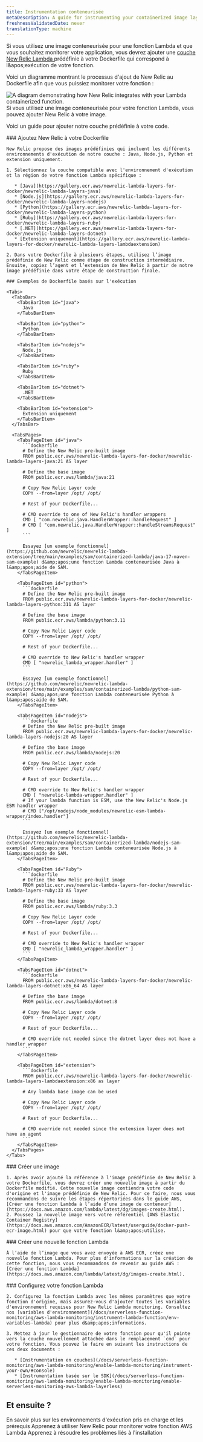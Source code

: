 ```yaml
---
title: Instrumentation conteneurisée
metaDescription: A guide for instrumenting your containerized image layer with New Relic.
freshnessValidatedDate: never
translationType: machine
---
```


Si vous utilisez une image conteneurisée pour une fonction Lambda et que vous souhaitez monitorer votre application, vous devrez ajouter une [couche New Relic Lambda ](https://gallery.ecr.aws/newrelic-lambda-layers-for-docker?page=1)prédéfinie à votre Dockerfile qui correspond à l&amp;apos;exécution de votre fonction.

Voici un diagramme montrant le processus d'ajout de New Relic au Dockerfile afin que vous puissiez monitorer votre fonction :

<img title="containerized images " alt="A diagram demonstrating how New Relic integrates with your Lambda containerized function." src="/images/serverless_diagram_containerized-images-with-lambda.webp" />

<figcaption>
  Si vous utilisez une image conteneurisée pour votre fonction Lambda, vous pouvez ajouter New Relic à votre image.
</figcaption>

Voici un guide pour ajouter notre couche prédéfinie à votre code.

<Steps>
  <Step>
    ### Ajoutez New Relic à votre Dockerfile

    New Relic propose des images prédéfinies qui incluent les différents environnements d'exécution de notre couche : Java, Node.js, Python et extension uniquement.

    1. Sélectionnez la couche compatible avec l'environnement d'exécution et la région de votre fonction Lambda spécifique :

       * [Java](https://gallery.ecr.aws/newrelic-lambda-layers-for-docker/newrelic-lambda-layers-java)
       * [Node.js](https://gallery.ecr.aws/newrelic-lambda-layers-for-docker/newrelic-lambda-layers-nodejs)
       * [Python](https://gallery.ecr.aws/newrelic-lambda-layers-for-docker/newrelic-lambda-layers-python)
       * [Ruby](https://gallery.ecr.aws/newrelic-lambda-layers-for-docker/newrelic-lambda-layers-ruby)
       * [.NET](https://gallery.ecr.aws/newrelic-lambda-layers-for-docker/newrelic-lambda-layers-dotnet)
       * [Extension uniquement](https://gallery.ecr.aws/newrelic-lambda-layers-for-docker/newrelic-lambda-layers-lambdaextension)

    2. Dans votre Dockerfile à plusieurs étapes, utilisez l’image prédéfinie de New Relic comme étape de construction intermédiaire. Ensuite, copiez l’agent et l’extension de New Relic à partir de notre image prédéfinie dans votre étape de construction finale.

    ### Exemples de Dockerfile basés sur l'exécution

    <Tabs>
      <TabsBar>
        <TabsBarItem id="java">
          Java
        </TabsBarItem>

        <TabsBarItem id="python">
          Python
        </TabsBarItem>

        <TabsBarItem id="nodejs">
          Node.js
        </TabsBarItem>

        <TabsBarItem id="ruby">
          Ruby
        </TabsBarItem>

        <TabsBarItem id="dotnet">
          .NET
        </TabsBarItem>

        <TabsBarItem id="extension">
          Extension uniquement
        </TabsBarItem>
      </TabsBar>

      <TabsPages>
        <TabsPageItem id="java">
          ```dockerfile
          # Define the New Relic pre-built image
          FROM public.ecr.aws/newrelic-lambda-layers-for-docker/newrelic-lambda-layers-java:21 AS layer

          # Define the base image
          FROM public.ecr.aws/lambda/java:21

          # Copy New Relic Layer code
          COPY --from=layer /opt/ /opt/

          # Rest of your Dockerfile...

          # CMD override to one of New Relic's handler wrappers
          CMD [ "com.newrelic.java.HandlerWrapper::handleRequest" ]
          # CMD [ "com.newrelic.java.HandlerWrapper::handleStreamsRequest" ]
          ```

          Essayez [un exemple fonctionnel](https://github.com/newrelic/newrelic-lambda-extension/tree/main/examples/sam/containerized-lambda/java-17-maven-sam-example) d&amp;apos;une fonction Lambda conteneurisée Java à l&amp;apos;aide de SAM.
        </TabsPageItem>

        <TabsPageItem id="python">
          ```dockerfile
          # Define the New Relic pre-built image
          FROM public.ecr.aws/newrelic-lambda-layers-for-docker/newrelic-lambda-layers-python:311 AS layer

          # Define the base image
          FROM public.ecr.aws/lambda/python:3.11

          # Copy New Relic Layer code
          COPY --from=layer /opt/ /opt/

          # Rest of your Dockerfile...

          # CMD override to New Relic's handler wrapper
          CMD [ "newrelic_lambda_wrapper.handler" ]
          ```

          Essayez [un exemple fonctionnel](https://github.com/newrelic/newrelic-lambda-extension/tree/main/examples/sam/containerized-lambda/python-sam-example) d&amp;apos;une fonction Lambda conteneurisée Python à l&amp;apos;aide de SAM.
        </TabsPageItem>

        <TabsPageItem id="nodejs">
          ```dockerfile
          # Define the New Relic pre-built image
          FROM public.ecr.aws/newrelic-lambda-layers-for-docker/newrelic-lambda-layers-nodejs:20 AS layer

          # Define the base image
          FROM public.ecr.aws/lambda/nodejs:20

          # Copy New Relic Layer code
          COPY --from=layer /opt/ /opt/

          # Rest of your Dockerfile...

          # CMD override to New Relic's handler wrapper
          CMD [ "newrelic-lambda-wrapper.handler" ]
          # If your lambda function is ESM, use the New Relic's Node.js ESM handler wrapper
          # CMD ["/opt/nodejs/node_modules/newrelic-esm-lambda-wrapper/index.handler"]
          ```

          Essayez [un exemple fonctionnel](https://github.com/newrelic/newrelic-lambda-extension/tree/main/examples/sam/containerized-lambda/nodejs-sam-example) d&amp;apos;une fonction Lambda conteneurisée Node.js à l&amp;apos;aide de SAM.
        </TabsPageItem>

        <TabsPageItem id="Ruby">
          ```dockerfile
          # Define the New Relic pre-built image
          FROM public.ecr.aws/newrelic-lambda-layers-for-docker/newrelic-lambda-layers-ruby:33 AS layer

          # Define the base image
          FROM public.ecr.aws/lambda/ruby:3.3

          # Copy New Relic Layer code
          COPY --from=layer /opt/ /opt/

          # Rest of your Dockerfile...

          # CMD override to New Relic's handler wrapper
          CMD [ "newrelic_lambda_wrapper.handler" ]
          ```
        </TabsPageItem>

        <TabsPageItem id="dotnet">
          ```dockerfile
          FROM public.ecr.aws/newrelic-lambda-layers-for-docker/newrelic-lambda-layers-dotnet:x86_64 AS layer

          # Define the base image
          FROM public.ecr.aws/lambda/dotnet:8

          # Copy New Relic Layer code
          COPY --from=layer /opt/ /opt/

          # Rest of your Dockerfile...

          # CMD override not needed since the dotnet layer does not have a handler wrapper
          ```
        </TabsPageItem>

        <TabsPageItem id="extension">
          ```dockerfile
          FROM public.ecr.aws/newrelic-lambda-layers-for-docker/newrelic-lambda-layers-lambdaextension:x86 as layer

          # Any lambda base image can be used

          # Copy New Relic Layer code
          COPY --from=layer /opt/ /opt/

          # Rest of your Dockerfile...

          # CMD override not needed since the extension layer does not have an agent
          ```
        </TabsPageItem>
      </TabsPages>
    </Tabs>
  </Step>

  <Step>
    ### Créer une image

    1. Après avoir ajouté la référence à l'image prédéfinie de New Relic à votre Dockerfile, vous devrez créer une nouvelle image à partir du Dockerfile modifié. Cette nouvelle image contiendra votre code d'origine et l'image prédéfinie de New Relic. Pour ce faire, nous vous recommandons de suivre les étapes répertoriées dans le guide AWS, [Créer une fonction Lambda à l’aide d’une image de conteneur](https://docs.aws.amazon.com/lambda/latest/dg/images-create.html).
    2. Poussez la nouvelle image vers votre référentiel [AWS Elastic Container Registry](https://docs.aws.amazon.com/AmazonECR/latest/userguide/docker-push-ecr-image.html) pour que votre fonction l&amp;apos;utilise.
  </Step>

  <Step>
    ### Créer une nouvelle fonction Lambda

    À l’aide de l’image que vous avez envoyée à AWS ECR, créez une nouvelle fonction Lambda. Pour plus d'informations sur la création de cette fonction, nous vous recommandons de revenir au guide AWS : [Créer une fonction Lambda](https://docs.aws.amazon.com/lambda/latest/dg/images-create.html).
  </Step>

  <Step>
    ### Configurez votre fonction Lambda

    2. Configurez la fonction Lambda avec les mêmes paramètres que votre fonction d'origine, mais assurez-vous d'ajouter toutes les variables d'environnement requises pour New Relic Lambda monitoring. Consultez nos [variables d'environnement](/docs/serverless-function-monitoring/aws-lambda-monitoring/instrument-lambda-function/env-variables-lambda) pour plus d&amp;apos;informations.

    3. Mettez à jour le gestionnaire de votre fonction pour qu'il pointe vers la couche nouvellement attachée dans le remplacement `cmd` pour votre fonction. Vous pouvez le faire en suivant les instructions de ces deux documents :

       * [Instrumentation en couches](/docs/serverless-function-monitoring/aws-lambda-monitoring/enable-lambda-monitoring/instrument-your-own/#console)
       * [Instrumentation basée sur le SDK](/docs/serverless-function-monitoring/aws-lambda-monitoring/enable-lambda-monitoring/enable-serverless-monitoring-aws-lambda-layerless)
  </Step>
</Steps>

## Et ensuite ?

<DocTiles>
  <DocTile title="Compatibility and requirement" path="/docs/serverless-function-monitoring/aws-lambda-monitoring/instrument-lambda-function/compatibility-requirement-lambda-monitoring">En savoir plus sur les environnements d'exécution pris en charge et les prérequis</DocTile> <DocTile title="Data and UI" path="/docs/serverless-function-monitoring/aws-lambda-monitoring/ui-data/understand-lambda-monitoring-ui/">Apprenez à utiliser New Relic pour monitorer votre fonction AWS Lambda</DocTile> <DocTile title="Troubleshooting" path="/docs/serverless-function-monitoring/aws-lambda-monitoring/troubleshooting">Apprenez à résoudre les problèmes liés à l'installation</DocTile>
</DocTiles>